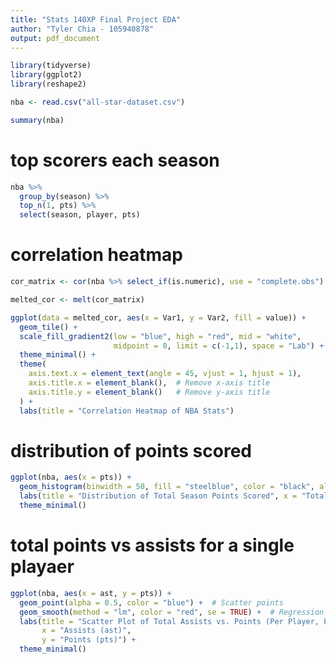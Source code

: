 ```yaml
---
title: "Stats 140XP Final Project EDA"
author: "Tyler Chia - 105940878"
output: pdf_document
---
```


```r
library(tidyverse)
library(ggplot2)
library(reshape2)

nba <- read.csv("all-star-dataset.csv")
```

```r
summary(nba)
```

# top scorers each season
```r
nba %>% 
  group_by(season) %>% 
  top_n(1, pts) %>% 
  select(season, player, pts)
```

# correlation heatmap
```r
cor_matrix <- cor(nba %>% select_if(is.numeric), use = "complete.obs")

melted_cor <- melt(cor_matrix)

ggplot(data = melted_cor, aes(x = Var1, y = Var2, fill = value)) +
  geom_tile() +
  scale_fill_gradient2(low = "blue", high = "red", mid = "white",
                       midpoint = 0, limit = c(-1,1), space = "Lab") +
  theme_minimal() +
  theme(
    axis.text.x = element_text(angle = 45, vjust = 1, hjust = 1),
    axis.title.x = element_blank(),  # Remove x-axis title
    axis.title.y = element_blank()   # Remove y-axis title
  ) +
  labs(title = "Correlation Heatmap of NBA Stats")
```

# distribution of points scored
```r
ggplot(nba, aes(x = pts)) +
  geom_histogram(binwidth = 50, fill = "steelblue", color = "black", alpha = 0.7) +
  labs(title = "Distribution of Total Season Points Scored", x = "Total Points", y = "Player Count") +
  theme_minimal()
```

# total points vs assists for a single playaer
```r
ggplot(nba, aes(x = ast, y = pts)) +
  geom_point(alpha = 0.5, color = "blue") +  # Scatter points
  geom_smooth(method = "lm", color = "red", se = TRUE) +  # Regression line
  labs(title = "Scatter Plot of Total Assists vs. Points (Per Player, Per Season)",
       x = "Assists (ast)", 
       y = "Points (pts)") +
  theme_minimal()
```

